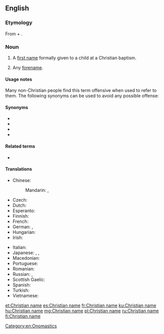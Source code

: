 ==English==

===Etymology===
From {{m|en|Christian}} + {{m|en|name}}.

===Noun===
{{en-noun}}

# A [[first name]] formally given to a child at a Christian baptism.
# {{lb|en|by extension}} Any [[forename]].

====Usage notes====
Many non-Christian people find this term offensive when used to refer to them. The following synonyms can be used to avoid any possible offense:

====Synonyms====
* {{l|en|first name}}
* {{l|en|forename}}
* {{l|en|given name}}
* {{l|en|front name}}

====Related terms====
* {{l|en|Sunday name}}

====Translations====
<!-- The translations below are for the Christian sense only. For translations in the sense of "forename", see [[forename]]. This will help maintain consistency and reduce redundancy. -->

{{trans-top|first name at Christian baptism}}
* Chinese:
*: Mandarin: {{t|cmn|教名|tr=jiàomíng|sc=Hani}} {{qualifier|religious name}}, {{t+|cmn|名字|tr=míngzi|sc=Hani}}
* Czech: {{t+|cs|křestní jméno|n}}
* Dutch: {{t+|nl|doopnaam|m}}
* Esperanto: {{t|eo|baptonomo}}
* Finnish: {{t|fi|ristimänimi}}
* French: {{t+|fr|nom de baptême|m}}
* German: {{t+|de|Taufname|m}}, {{t+|de|Vorname|m}}
* Hungarian: {{t+|hu|keresztnév}}
* Irish: {{t|ga|ainm baiste|m}}
{{trans-mid}}
* Italian: {{t|it|nome di battesimo|m}}
* Japanese: {{t|ja|クリスチャンネーム|tr=Kurisuchan nēmu|sc=Jpan}}, {{t|ja|洗礼名|tr=せんれいめい, senreimei|sc=Jpan}}, {{t+|ja|名前|tr=なまえ, namae|sc=Jpan}}
* Macedonian: {{t|mk|ќрсно и́ме|n|sc=Cyrl}}
* Portuguese: {{t|pt|nome de batismo|f}}
* Romanian: {{t+|ro|nume de botez}}
* Russian: {{t|ru|[[и́мя]], [[данный|да́нное]] [[при]] [[крещение|креще́нии]]|n}}, {{t+|ru|и́мя|n}}
* Scottish Gaelic: {{t|gd|ainm-baistidh|m}}
* Spanish: {{t+|es|nombre de pila|m}}
* Turkish: {{t|tr|vaftiz adı}}
* Vietnamese: {{t+|vi|tên thánh}}
{{trans-bottom}}

{{trans-see|any forename|forename}}

[[Category:en:Onomastics]]

[[et:Christian name]]
[[es:Christian name]]
[[fr:Christian name]]
[[ku:Christian name]]
[[hu:Christian name]]
[[mg:Christian name]]
[[pl:Christian name]]
[[ru:Christian name]]
[[fi:Christian name]]